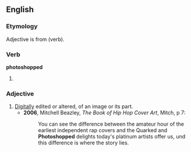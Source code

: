 ==English==

===Etymology===
Adjective is from {{term|photoshop}} (verb).

===Verb===
'''photoshopped'''

# {{past of|[[photoshop]]}}

===Adjective===
{{en-adjective|-}}

# [[digitally|Digitally]] edited or altered, of an image or its part.
#* '''2006''', Mitchell Beazley, ''The Book of Hip Hop Cover Art'', Mitch, p 7:
#*: You can see the difference between the amateur hour of the earliest independent rap covers and the Quarked and '''Photoshopped''' delights today's platinum artists offer us, und this difference is where the story lies.